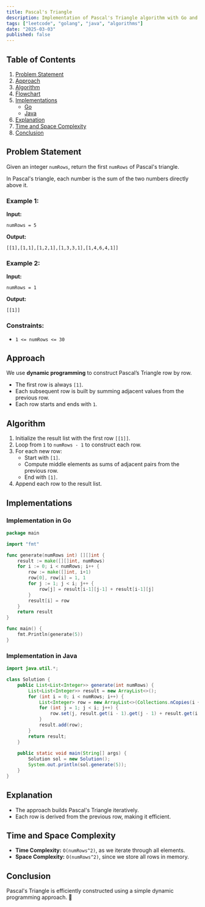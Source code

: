 ```yaml
---
title: Pascal's Triangle
description: Implementation of Pascal's Triangle algorithm with Go and Java.
tags: ["leetcode", "golang", "java", "algorithms"]
date: "2025-03-03"
published: false
---
```


## Table of Contents

1. [Problem Statement](#problem-statement)
2. [Approach](#approach)
3. [Algorithm](#algorithm)
4. [Flowchart](#flowchart)
5. [Implementations](#implementations)
   - [Go](#implementation-in-go)
   - [Java](#implementation-in-java)
6. [Explanation](#explanation)
7. [Time and Space Complexity](#time-and-space-complexity)
8. [Conclusion](#conclusion)

## Problem Statement

Given an integer `numRows`, return the first `numRows` of Pascal's triangle.

In Pascal's triangle, each number is the sum of the two numbers directly above it.

### Example 1:

**Input:**
```
numRows = 5
```
**Output:**
```
[[1],[1,1],[1,2,1],[1,3,3,1],[1,4,6,4,1]]
```

### Example 2:

**Input:**
```
numRows = 1
```
**Output:**
```
[[1]]
```

### Constraints:

- `1 <= numRows <= 30`

## Approach

We use **dynamic programming** to construct Pascal’s Triangle row by row.

- The first row is always `[1]`.
- Each subsequent row is built by summing adjacent values from the previous row.
- Each row starts and ends with `1`.

## Algorithm

1. Initialize the result list with the first row `[[1]]`.
2. Loop from `1` to `numRows - 1` to construct each row.
3. For each new row:
   - Start with `[1]`.
   - Compute middle elements as sums of adjacent pairs from the previous row.
   - End with `[1]`.
4. Append each row to the result list.

## Implementations

### Implementation in Go

```go
package main

import "fmt"

func generate(numRows int) [][]int {
    result := make([][]int, numRows)
    for i := 0; i < numRows; i++ {
        row := make([]int, i+1)
        row[0], row[i] = 1, 1
        for j := 1; j < i; j++ {
            row[j] = result[i-1][j-1] + result[i-1][j]
        }
        result[i] = row
    }
    return result
}

func main() {
    fmt.Println(generate(5))
}
```

### Implementation in Java

```java
import java.util.*;

class Solution {
    public List<List<Integer>> generate(int numRows) {
        List<List<Integer>> result = new ArrayList<>();
        for (int i = 0; i < numRows; i++) {
            List<Integer> row = new ArrayList<>(Collections.nCopies(i + 1, 1));
            for (int j = 1; j < i; j++) {
                row.set(j, result.get(i - 1).get(j - 1) + result.get(i - 1).get(j));
            }
            result.add(row);
        }
        return result;
    }
    
    public static void main(String[] args) {
        Solution sol = new Solution();
        System.out.println(sol.generate(5));
    }
}
```

## Explanation

- The approach builds Pascal's Triangle iteratively.
- Each row is derived from the previous row, making it efficient.

## Time and Space Complexity

- **Time Complexity:** `O(numRows^2)`, as we iterate through all elements.
- **Space Complexity:** `O(numRows^2)`, since we store all rows in memory.

## Conclusion

Pascal's Triangle is efficiently constructed using a simple dynamic programming approach. 🚀

